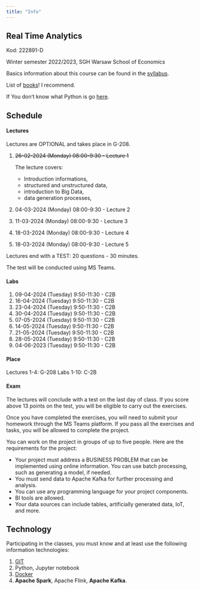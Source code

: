 ```yaml
---
title: "Info"
---
```


## Real Time Analytics 

Kod: 222891-D

Winter semester 2022/2023,
SGH Warsaw School of Economics


Basics information about this course can be found in the [syllabus](/sylabus).

List of [books](/books)! I recommend.

If You don't know what Python is go [here](/info).

## Schedule

#### Lectures

Lectures are OPTIONAL and takes place in G-208.

1. <del>26-02-2024 (Monday) 08:00-9:30 - Lecture 1</del>
    The lecture covers:
    - Introduction informations,
    - structured and unstructured data, 
    - introduction to Big Data, 
    - data generation processes, 

2. 04-03-2024 (Monday) 08:00-9:30 - Lecture 2

3. 11-03-2024 (Monday) 08:00-9:30 - Lecture 3

4. 18-03-2024 (Monday) 08:00-9:30 - Lecture 4

5. 18-03-2024 (Monday) 08:00-9:30 - Lecture 5

Lectures end with a TEST: 20 questions - 30 minutes.

The test will be conducted using MS Teams.

#### Labs

1. 09-04-2024 (Tuesday) 9:50-11:30 - C2B 
2. 16-04-2024 (Tuesday) 9:50-11:30 - C2B
3. 23-04-2024 (Tuesday) 9:50-11:30 - C2B 
4. 30-04-2024 (Tuesday) 9:50-11:30 - C2B 
5. 07-05-2024 (Tuesday) 9:50-11:30 - C2B 
6. 14-05-2024 (Tuesday) 9:50-11:30 - C2B 
7. 21-05-2024 (Tuesday) 9:50-11:30 - C2B 
8. 28-05-2024 (Tuesday) 9:50-11:30 - C2B 
9. 04-06-2023 (Tuesday) 9:50-11:30 - C2B

#### Place

Lectures 1-4: G-208
Labs 1-10: C-2B

#### Exam

The lectures will conclude with a test on the last day of class.
If you score above 13 points on the test, you will be eligible to carry out the exercises.

Once you have completed the exercises, you will need to submit your homework through the MS Teams platform.
 If you pass all the exercises and tasks, you will be allowed to complete the project.

You can work on the project in groups of up to five people. Here are the requirements for the project:

- Your project must address a BUSINESS PROBLEM that can be implemented using online information. You can use batch processing, such as generating a model, if needed.
- You must send data to Apache Kafka for further processing and analysis.
- You can use any programming language for your project components.
- BI tools are allowed.
- Your data sources can include tables, artificially generated data, IoT, and more.

## Technology

Participating in the classes, you must know and at least use the following information technologies:

1. [GIT](https://sebkaz-teaching.github.io/RTA_2023EN/info/) 
2. Python, Jupyter notebook
3. [Docker](https://sebkaz-teaching.github.io/RTA_2023EN/info/)
4. **Apache Spark**, Apache Flink, **Apache Kafka**.